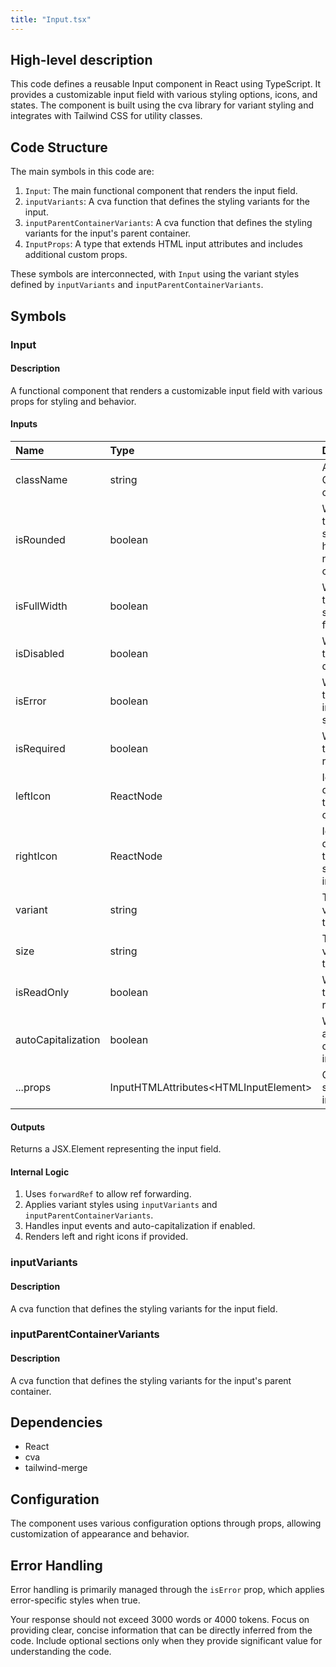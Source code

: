 ```yaml
---
title: "Input.tsx"
---
```


## High-level description
This code defines a reusable Input component in React using TypeScript. It provides a customizable input field with various styling options, icons, and states. The component is built using the cva library for variant styling and integrates with Tailwind CSS for utility classes.

## Code Structure
The main symbols in this code are:
1. `Input`: The main functional component that renders the input field.
2. `inputVariants`: A cva function that defines the styling variants for the input.
3. `inputParentContainerVariants`: A cva function that defines the styling variants for the input's parent container.
4. `InputProps`: A type that extends HTML input attributes and includes additional custom props.

These symbols are interconnected, with `Input` using the variant styles defined by `inputVariants` and `inputParentContainerVariants`.

## Symbols

### Input
#### Description
A functional component that renders a customizable input field with various props for styling and behavior.

#### Inputs
| Name | Type | Description |
|:-----|:-----|:------------|
| className | string | Additional CSS classes |
| isRounded | boolean | Whether the input should have rounded corners |
| isFullWidth | boolean | Whether the input should take full width |
| isDisabled | boolean | Whether the input is disabled |
| isError | boolean | Whether the input is in an error state |
| isRequired | boolean | Whether the input is required |
| leftIcon | ReactNode | Icon to display on the left side of the input |
| rightIcon | ReactNode | Icon to display on the right side of the input |
| variant | string | The style variant of the input |
| size | string | The size variant of the input |
| isReadOnly | boolean | Whether the input is read-only |
| autoCapitalization | boolean | Whether to auto-capitalize input |
| ...props | InputHTMLAttributes&lt;HTMLInputElement&gt; | Other standard input props |

#### Outputs
Returns a JSX.Element representing the input field.

#### Internal Logic
1. Uses `forwardRef` to allow ref forwarding.
2. Applies variant styles using `inputVariants` and `inputParentContainerVariants`.
3. Handles input events and auto-capitalization if enabled.
4. Renders left and right icons if provided.

### inputVariants
#### Description
A cva function that defines the styling variants for the input field.

### inputParentContainerVariants
#### Description
A cva function that defines the styling variants for the input's parent container.

## Dependencies
- React
- cva
- tailwind-merge

## Configuration
The component uses various configuration options through props, allowing customization of appearance and behavior.

## Error Handling
Error handling is primarily managed through the `isError` prop, which applies error-specific styles when true.

Your response should not exceed 3000 words or 4000 tokens. Focus on providing clear, concise information that can be directly inferred from the code. Include optional sections only when they provide significant value for understanding the code.
